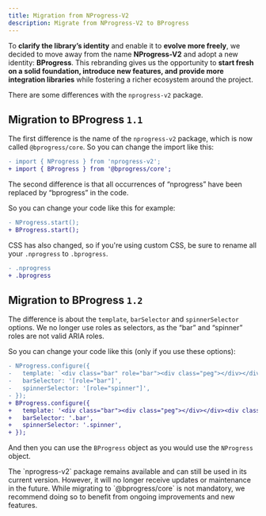 ```yaml
---
title: Migration from NProgress-V2
description: Migrate from NProgress-V2 to BProgress
---
```



To **clarify the library’s identity** and enable it to **evolve more freely**, we decided to move away from the name **NProgress-V2** and adopt a new identity: **BProgress**. This rebranding gives us the opportunity to **start fresh on a solid foundation, introduce new features, and provide more integration libraries** while fostering a richer ecosystem around the project.

There are some differences with the `nprogress-v2` package. 

## Migration to BProgress `1.1`

The first difference is the name of the `nprogress-v2` package, which is now called `@bprogress/core`. So you can change the import like this:

```diff title=JavaScript
- import { NProgress } from 'nprogress-v2';
+ import { BProgress } from '@bprogress/core';
```

The second difference is that all occurrences of “nprogress” have been replaced by “bprogress” in the code.

So you can change your code like this for example:

```diff title=JavaScript
- NProgress.start();
+ BProgress.start();
```

CSS has also changed, so if you're using custom CSS, be sure to rename all your `.nprogress` to `.bprogress`.

```diff title=CSS
- .nprogress
+ .bprogress
```

## Migration to BProgress `1.2`

The difference is about the `template`, `barSelector` and `spinnerSelector` options. We no longer use roles as selectors, as the “bar” and “spinner” roles are not valid ARIA roles.

So you can change your code like this (only if you use these options):

```diff title=JavaScript
- NProgress.configure({
-   template: `<div class="bar" role="bar"><div class="peg"></div></div><div class="spinner" role="spinner"><div class="spinner-icon"></div></div>`,
-   barSelector: '[role="bar"]',
-   spinnerSelector: '[role="spinner"]',
- });
+ BProgress.configure({
+   template: '<div class="bar"><div class="peg"></div></div><div class="spinner"><div class="spinner-icon"></div></div><div class="indeterminate"><div class="inc"></div><div class="dec"></div></div>',
+   barSelector: '.bar',
+   spinnerSelector: '.spinner',
+ });
```

And then you can use the `BProgress` object as you would use the `NProgress` object.

<Callout type="warn" title="Warning">
  The `nprogress-v2` package remains available and can still be used in its current version. However, it will no longer receive updates or maintenance in the future. While migrating to `@bprogress/core` is not mandatory, we recommend doing so to benefit from ongoing improvements and new features.
</Callout>
